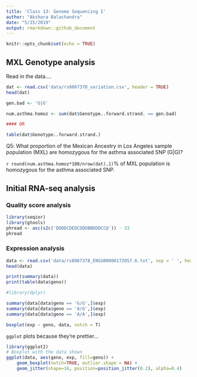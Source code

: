 ```yaml
---
title: 'Class 13: Genome Sequencing I'
author: "Akshara Balachandra"
date: "5/15/2019"
output: rmarkdown::github_document
---
```


```r
knitr::opts_chunk$set(echo = TRUE)
```

## MXL Genotype analysis


Read in the data....
```r
dat <- read.csv('data/rs8067378_variation.csv', header = TRUE)
head(dat)
```

```r
gen.bad <- 'G|G'

num.asthma.homoz <- sum(dat$Genotype..forward.strand. == gen.bad)

#### OR

table(dat$Genotype..forward.strand.)
```

Q5: What proportion of the Mexican Ancestry in Los Angeles sample population (MXL)
are homozygous for the asthma associated SNP (G|G)?

`r round(num.asthma.homoz*100/nrow(dat),1)`% of MXL population is homozygous for the asthma associated SNP.


## Initial RNA-seq analysis

### Quality score analysis

```r
library(seqinr)
library(gtools)
phread <- asc(s2c('DDDDCDEDCDDDBBDDDCC@')) - 33
phread
```



### Expression analysis

```r
data <- read.csv('data/rs8067378_ENSG00000172057.6.txt', sep = ' ', header = TRUE)
head(data)
```

```r
print(summary(data))
print(table(data$geno))

#library(dplyr)

summary(data[data$geno == 'G/G',]$exp)
summary(data[data$geno == 'A/G',]$exp)
summary(data[data$geno == 'A/A',]$exp)

boxplot(exp ~ geno, data, notch = T)

```

`ggplot` plots because they're prettier...

```r
library(ggplot2)
# Boxplot with the data shown
ggplot(data, aes(geno, exp, fill=geno)) +
	geom_boxplot(notch=TRUE, outlier.shape = NA) +
	geom_jitter(shape=16, position=position_jitter(0.2), alpha=0.4)
```





















